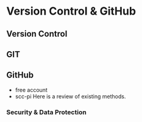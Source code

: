 # Version Control & GitHub

## Version Control

## GIT


## GitHub

- free account
- scc-pi
Here is a review of existing methods.

### Security & Data Protection